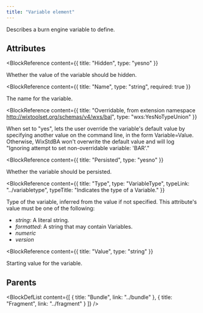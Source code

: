 ```yaml
---
title: "Variable element"
---
```



Describes a burn engine variable to define.


## Attributes

<BlockWrapper>

  <BlockReference
    content={{
      title: "Hidden",
      type: "yesno"
    }}
  >
  Whether the value of the variable should be hidden.
  </BlockReference>

  <BlockReference
    content={{
      title: "Name",
      type: "string",
      required: true
    }}
  >
  The name for the variable.
  </BlockReference>

  <BlockReference
    content={{
      title: "Overridable, from extension namespace http://wixtoolset.org/schemas/v4/wxs/bal",
      type: "wxs:YesNoTypeUnion"
    }}
  >
  When set to "yes", lets the user override the variable's default value by specifying another value on the command line,
   in the form Variable=Value. Otherwise, WixStdBA won't overwrite the default value and will log
   "Ignoring attempt to set non-overridable variable: 'BAR'."
  </BlockReference>

  <BlockReference
    content={{
      title: "Persisted",
      type: "yesno"
    }}
  >
  Whether the variable should be persisted.
  </BlockReference>

  <BlockReference
    content={{
      title: "Type",
      type: "VariableType",
      typeLink: "../variabletype",
      typeTitle: "Indicates the type of a Variable."
    }}
  >
  Type of the variable, inferred from the value if not specified. This attribute's value must be one of the following:
  - *string*: A literal string.
  - *formatted*: A string that may contain Variables.
  - *numeric*
  - *version*
  </BlockReference>

  <BlockReference
    content={{
      title: "Value",
      type: "string"
    }}
  >
  Starting value for the variable.
  </BlockReference>

</BlockWrapper>


## Parents

<BlockDefList content={[
    {
      title: "Bundle",
      link: "../bundle"
    },
    {
      title: "Fragment",
      link: "../fragment"
    }
  ]}
/>